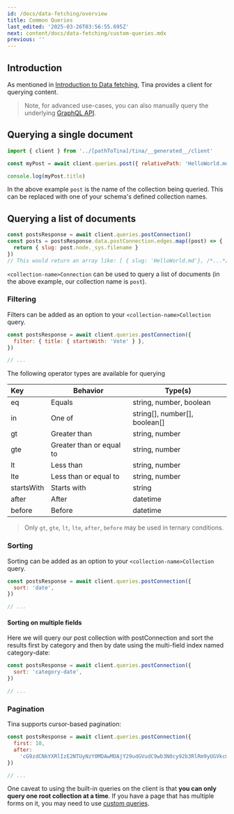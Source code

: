 ```yaml
---
id: /docs/data-fetching/overview
title: Common Queries
last_edited: '2025-03-26T03:56:55.695Z'
next: content/docs/data-fetching/custom-queries.mdx
previous: ''
---
```


## Introduction

As mentioned in [Introduction to Data fetching](/docs/features/data-fetching/), Tina provides a client for querying content.

> Note, for advanced use-cases, you can also manually query the underlying [GraphQL API](/docs/data-fetching/custom-queries/#writing-inline-queries).

## Querying a single document

```js
import { client } from '../[pathToTina]/tina/__generated__/client'

const myPost = await client.queries.post({ relativePath: 'HelloWorld.md' })

console.log(myPost.title)
```

In the above example `post` is the name of the collection being queried. This can be replaced with one of your schema's defined collection names.

## Querying a list of documents

```js
const postsResponse = await client.queries.postConnection()
const posts = postsResponse.data.postConnection.edges.map((post) => {
  return { slug: post.node._sys.filename }
})
// This would return an array like: [ { slug: 'HelloWorld.md'}, /*...*/ ]
```

`<collection-name>Connection` can be used to query a list of documents (in the above example, our collection name is `post`).

### Filtering

Filters can be added as an option to your `<collection-name>Collection` query.

```js
const postsResponse = await client.queries.postConnection({
  filter: { title: { startsWith: 'Vote' } },
})

// ...
```

The following operator types are available for querying

| Key        | Behavior                 | Type(s)                          |
| :--------- | ------------------------ | -------------------------------- |
| eq         | Equals                   | string, number, boolean          |
| in         | One of                   | string\[], number\[], boolean\[] |
| gt         | Greater than             | string, number                   |
| gte        | Greater than or equal to | string, number                   |
| lt         | Less than                | string, number                   |
| lte        | Less than or equal to    | string, number                   |
| startsWith | Starts with              | string                           |
| after      | After                    | datetime                         |
| before     | Before                   | datetime                         |

> Only `gt`, `gte`, `lt`, `lte`, `after`, `before` may be used in ternary conditions.

### Sorting

Sorting can be added as an option to your `<collection-name>Collection` query.

```js
const postsResponse = await client.queries.postConnection({
  sort: 'date',
})

// ...
```

#### Sorting on multiple fields

Here we will query our post collection with postConnection and sort the results first by category and then by date using the multi-field index named category-date:

```js
const postsResponse = await client.queries.postConnection({
  sort: 'category-date',
})

// ...
```

### Pagination

Tina supports cursor-based pagination:

```js
const postsResponse = await client.queries.postConnection({
  first: 10,
  after:
    'cG9zdCNkYXRlIzE2NTUyNzY0MDAwMDAjY29udGVudC9wb3N0cy92b3RlRm9yUGVkcm8uanNvbg==',
})

// ...
```

One caveat to using the built-in queries on the client is that **you can only query one root collection at a time**. If you have a page that has multiple forms on it, you may need to use [custom queries](/docs/data-fetching/custom-queries/).

